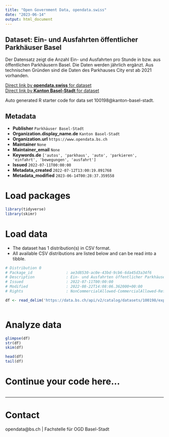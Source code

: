 ```yaml
---
title: "Open Government Data, opendata.swiss"
date: "2023-06-14"
output: html_document
---
```


## Dataset: Ein- und Ausfahrten öffentlicher Parkhäuser Basel

Der Datensatz zeigt die Anzahl Ein- und Ausfahrten pro Stunde in bzw. aus öffentlichen Parkhäusern Basel. Die Daten werden jährlich ergänzt. Aus technischen Gründen sind die Daten des Parkhauses City erst ab 2021 vorhanden. 

[Direct link by **opendata.swiss** for dataset](https://opendata.swiss/de/dataset/ein-und-ausfahrten-offentlicher-parkhauser-basel)<br>
[Direct link by **Kanton Basel-Stadt** for dataset](https://data.bs.ch/explore/dataset/100198/)

Auto generated R starter code for data set 100198@kanton-basel-stadt.

## Metadata

- **Publisher** `Parkhäuser Basel-Stadt`
- **Organization.display_name.de** `Kanton Basel-Stadt`
- **Organization.url** `https://www.opendata.bs.ch`
- **Maintainer** `None`
- **Maintainer_email** `None`
- **Keywords.de** `['autos', 'parkhaus', 'auto', 'parkieren', 'einfahrt', 'bewegungen', 'ausfahrt']`
- **Issued** `2022-07-11T00:00:00`
- **Metadata_created** `2022-07-12T13:00:19.891768`
- **Metadata_modified** `2023-06-14T00:28:37.359558`


# Load packages

```r

library(tidyverse)
library(skimr)

```

# Load data

-   The dataset has 1 distribution(s) in CSV format.
-   All available CSV distributions are listed below and can be read into a tibble.

```r

# Distribution 0
# Package_id               : ae3d8530-ac0e-43bd-9cb6-6da45d3a34f6
# Description              : Ein- und Ausfahrten öffentlicher Parkhäuser Basel (csv)
# Issued                   : 2022-07-11T00:00:00
# Modified                 : 2022-08-22T14:08:06.362000+00:00
# Rights                   : NonCommercialAllowed-CommercialAllowed-ReferenceRequired

df <- read_delim('https://data.bs.ch/api/v2/catalog/datasets/100198/exports/csv')



```

# Analyze data

```r

glimpse(df)
str(df)
skim(df)

head(df)
tail(df)

```

# Continue your code here...

```r

```

------------------------------------------------------------------------

# Contact

opendata@bs.ch | Fachstelle für OGD Basel-Stadt

